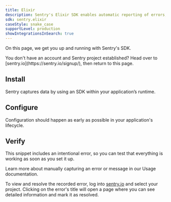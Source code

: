 ```yaml
---
title: Elixir
description: Sentry's Elixir SDK enables automatic reporting of errors, exceptions and messages. You can also use it to monitor your cron jobs.
sdk: sentry.elixir
caseStyle: snake_case
supportLevel: production
showIntegrationsInSearch: true
---
```


On this page, we get you up and running with Sentry's SDK.

<Alert>
  You don't have an account and Sentry project established? Head over to [sentry.io](https://sentry.io/signup/), then return to this page.
</Alert>

## Install

Sentry captures data by using an SDK within your application’s runtime.

<PlatformContent includePath="getting-started-install" />

## Configure

Configuration should happen as early as possible in your application's lifecycle.

<PlatformContent includePath="getting-started-config" />

## Verify

This snippet includes an intentional error, so you can test that everything is working as soon as you set it up.

<PlatformContent includePath="getting-started-verify" />

<Alert>

Learn more about manually capturing an error or message in our <PlatformLink to="/usage/">Usage documentation</PlatformLink>.

</Alert>

To view and resolve the recorded error, log into [sentry.io](https://sentry.io) and select your project. Clicking on the error's title will open a page where you can see detailed information and mark it as resolved.
